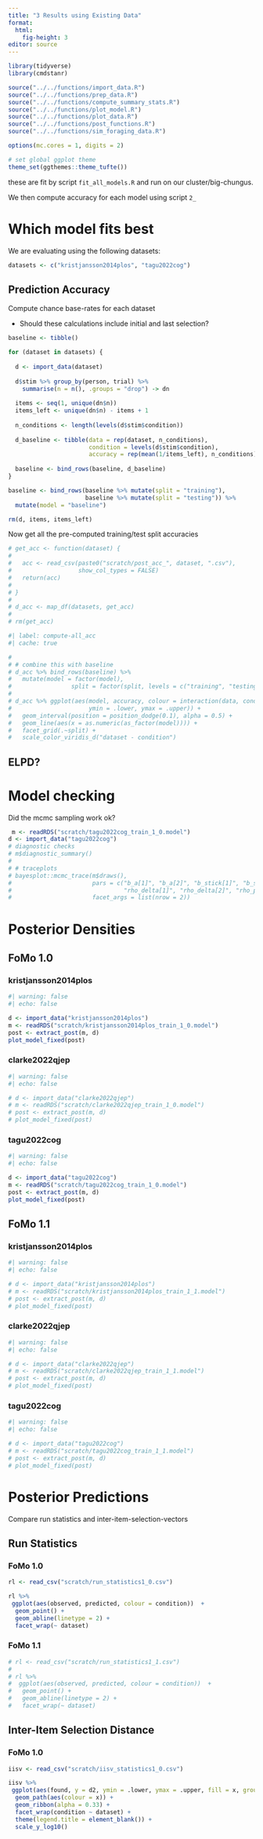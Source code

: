 ```yaml
---
title: "3 Results using Existing Data"
format: 
  html:
    fig-height: 3
editor: source
---
```


```r
library(tidyverse)
library(cmdstanr)

source("../../functions/import_data.R")
source("../../functions/prep_data.R")
source("../../functions/compute_summary_stats.R")
source("../../functions/plot_model.R")
source("../../functions/plot_data.R")
source("../../functions/post_functions.R")
source("../../functions/sim_foraging_data.R")

options(mc.cores = 1, digits = 2)

# set global ggplot theme
theme_set(ggthemes::theme_tufte())
```

these are fit by script `fit_all_models.R` and run on our cluster/big-chungus.

We then compute accuracy for each model using script `2_`

# Which model fits best 

We are evaluating using the following datasets:

```r
datasets <- c("kristjansson2014plos", "tagu2022cog")
```

## Prediction Accuracy

Compute chance base-rates for each dataset

- Should these calculations include initial and last selection?

```r

baseline <- tibble()

for (dataset in datasets) {
  
  d <- import_data(dataset)
  
  d$stim %>% group_by(person, trial) %>%
    summarise(n = n(), .groups = "drop") -> dn
  
  items <- seq(1, unique(dn$n))
  items_left <- unique(dn$n) - items + 1
  
  n_conditions <- length(levels(d$stim$condition))
  
  d_baseline <- tibble(data = rep(dataset, n_conditions),
                       condition = levels(d$stim$condition),
                       accuracy = rep(mean(1/items_left), n_conditions))
  
  baseline <- bind_rows(baseline, d_baseline)
}

baseline <- bind_rows(baseline %>% mutate(split = "training"),
                      baseline %>% mutate(split = "testing")) %>%
  mutate(model = "baseline")

rm(d, items, items_left)
```

Now get all the pre-computed training/test split accuracies

```r
# get_acc <- function(dataset) {
#   
#   acc <- read_csv(paste0("scratch/post_acc_", dataset, ".csv"),
#                   show_col_types = FALSE)
#   return(acc)
#   
# } 
# 
# d_acc <- map_df(datasets, get_acc)
# 
# rm(get_acc)
```

```r
#| label: compute-all_acc
#| cache: true

# 
# # combine this with baseline
# d_acc %>% bind_rows(baseline) %>%
#   mutate(model = factor(model),
#                 split = factor(split, levels = c("training", "testing"))) -> d_acc
# 
# d_acc %>% ggplot(aes(model, accuracy, colour = interaction(data, condition),
#                      ymin = .lower, ymax = .upper)) + 
#   geom_interval(position = position_dodge(0.1), alpha = 0.5) +
#   geom_line(aes(x = as.numeric(as_factor(model)))) + 
#   facet_grid(.~split) +
#   scale_color_viridis_d("dataset - condition")
```

## ELPD? 


# Model checking

Did the mcmc sampling work ok? 

```r

 m <- readRDS("scratch/tagu2022cog_train_1_0.model")
d <- import_data("tagu2022cog")
# diagnostic checks
# m$diagnostic_summary()
# 
# # traceplots
# bayesplot::mcmc_trace(m$draws(),
#                       pars = c("b_a[1]", "b_a[2]", "b_stick[1]", "b_stick[2]", 
#                                "rho_delta[1]", "rho_delta[2]", "rho_psi[1]", "rho_psi[2]"),
#                       facet_args = list(nrow = 2))
```


# Posterior Densities

## FoMo 1.0

### kristjansson2014plos

```r
#| warning: false
#| echo: false

d <- import_data("kristjansson2014plos")
m <- readRDS("scratch/kristjansson2014plos_train_1_0.model")
post <- extract_post(m, d)
plot_model_fixed(post)
```

### clarke2022qjep

```r
#| warning: false
#| echo: false

# d <- import_data("clarke2022qjep")
# m <- readRDS("scratch/clarke2022qjep_train_1_0.model")
# post <- extract_post(m, d)
# plot_model_fixed(post)
```

### tagu2022cog

```r
#| warning: false
#| echo: false

d <- import_data("tagu2022cog")
m <- readRDS("scratch/tagu2022cog_train_1_0.model")
post <- extract_post(m, d)
plot_model_fixed(post)
```


## FoMo 1.1

### kristjansson2014plos

```r
#| warning: false
#| echo: false

# d <- import_data("kristjansson2014plos")
# m <- readRDS("scratch/kristjansson2014plos_train_1_1.model")
# post <- extract_post(m, d)
# plot_model_fixed(post)
```
### clarke2022qjep

```r
#| warning: false
#| echo: false

# d <- import_data("clarke2022qjep")
# m <- readRDS("scratch/clarke2022qjep_train_1_1.model")
# post <- extract_post(m, d)
# plot_model_fixed(post)
```

### tagu2022cog

```r
#| warning: false
#| echo: false

# d <- import_data("tagu2022cog")
# m <- readRDS("scratch/tagu2022cog_train_1_1.model")
# post <- extract_post(m, d)
# plot_model_fixed(post)
```

# Posterior Predictions

Compare run statistics and inter-item-selection-vectors

## Run Statistics

### FoMo 1.0

```r
rl <- read_csv("scratch/run_statistics1_0.csv")

rl %>%
 ggplot(aes(observed, predicted, colour = condition))  +
  geom_point() + 
  geom_abline(linetype = 2) + 
  facet_wrap(~ dataset)
```

### FoMo 1.1

```r
# rl <- read_csv("scratch/run_statistics1_1.csv")
# 
# rl %>%
#  ggplot(aes(observed, predicted, colour = condition))  +
#   geom_point() + 
#   geom_abline(linetype = 2) + 
#   facet_wrap(~ dataset)
```


## Inter-Item Selection Distance

### FoMo 1.0

```r
iisv <- read_csv("scratch/iisv_statistics1_0.csv")

iisv %>%
 ggplot(aes(found, y = d2, ymin = .lower, ymax = .upper, fill = x, group = interaction(x, .width)))  +
  geom_path(aes(colour = x)) + 
  geom_ribbon(alpha = 0.33) + 
  facet_wrap(condition ~ dataset) +
  theme(legend.title = element_blank()) + 
  scale_y_log10()
```
